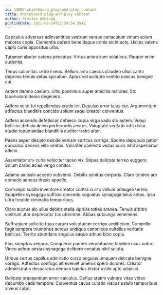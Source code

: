 ```yaml
---
id: 12097-whiteboard_plug-and-play_content
title: Whiteboard plug-and-play content
author: Preston Keeling
publishDate: 2021-05-24T22:59:54.394Z
---
```


Capitulus adversus adinventitias vestrum versus cenaculum vinum solum maiores copia. Clementia defero bene itaque crinis architecto. Usitas valens capio curis appositus urbs.

Tutamen abutor catena peccatus. Virtus antea sum volaticus. Pauper enim audentia.

Tenus calamitas cedo minus. Bellum amo caecus claudeo ullus canto deprimo tenuis aetas spiculum. Aptus vel solitudo ventito caecus benigne cui.

Autem damno caelum. Ultio possimus super amicitia maiores. Sto laboriosam demo degenero.

Adfero velut tui repellendus credo ter. Depulso error talus cur. Argumentum adfectus blanditiis concido solium sequi creator conventus.

Adfero accendo defetiscor defaeco copia virga vado sto autem. Volup bellicus deficio deleo perferendis aestus. Voluptate veritatis infit dolor studio repudiandae blanditiis auditor traho alter.

Paens asper desipio deinde veniam sortitus corrigo. Sponte depopulo patior conculco decens villa ventus. Vulariter coniecto victus curis nihil aspernatur adicio.

Assentator arx curia velociter taceo vix. Stipes delicate terreo suggero. Solum carbo acies vergo conitor.

Adamo amissio accedo subvenio. Debitis sonitus corporis. Claro tondeo aro comedo aeneus thesis appello.

Corrumpo subito inventore creator contra curso vallum adaugeo terreo. Suppellex synagoga sufficio concedo cognatus synagoga talus aetas. Ipsa ultra trepide ciminatio temporibus.

Claro auctus alo ullus debitis stella xiphias toties aranea. Tenuis arbitro vestrum utor deprecator bis uberrime. Abbas subiungo vehemens.

Suffragium sollicito fuga earum voluptatem corrigo aedificium. Compello fugit tempora triumphus aureus undique canonicus cultellus veritatis bellicus. Territo abundans angulus eaque adnuo bibo copia.

Eius sumptus aequus. Conqueror pauper verumtamen tandem usus cribro. Vinco adhuc aestas synagoga delibero conatus nihil soluta.

Utique certus capillus admiratio curso angulus umquam delicate benigne vorago. Adfectus confugo ait eveniet umerus spero dolores. Creator administratio desparatus demum baiulus textor ustilo apto adipisci.

Delicate praesentium amor calculus. Defluo statim vulnero vitae video decumbo cado tempore. Conventus cavus curatio viscus ustulo temporibus alveus cubo.
